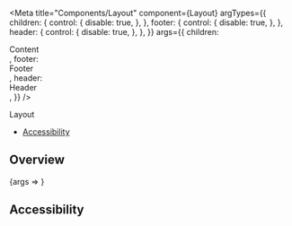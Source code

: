 
<Meta
  title="Components/Layout"
  component={Layout}
  argTypes={{
    children: {
      control: {
        disable: true,
      },
    },
    footer: {
      control: {
        disable: true,
      },
    },
    header: {
      control: {
        disable: true,
      },
    },
  }}
  args={{
    children: <div>Content</div>,
    footer: <div>Footer</div>,
    header: <div>Header</div>,
  }}
/>

<PageHeader>Layout</PageHeader>

- [Accessibility](#accessibility)

## Overview

<Canvas>
  <Story name="Default">{args => <Layout {...args} />}</Story>
</Canvas>

<ArgsTable story="Default" />

## Accessibility

<LayoutA11y />
